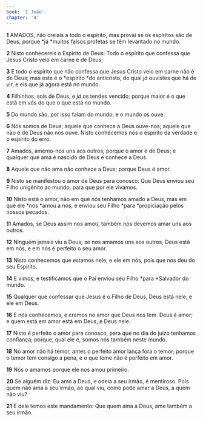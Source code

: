 ```yaml
---
book: 'I João'
chapter: '4'
---
```


**1** AMADOS, não creiais a todo o espírito, mas provai se os espíritos são de Deus, porque *já *muitos falsos profetas se têm levantado no mundo.

**2** Nisto conhecereis o Espírito de Deus: Todo o espírito que confessa que Jesus Cristo veio em carne é de Deus;

**3** E todo _o_ espírito que não confessa que Jesus Cristo veio em carne não é de Deus; mas este é o *espírito *do anticristo, do qual _já_ ouvistes que há de vir, e eis que já agora está no mundo.

**4** Filhinhos, sois de Deus, e _já_ os tendes vencido; porque maior é o que está em vós do que o que está no mundo.

**5** Do mundo são, por isso falam do mundo, e o mundo os ouve.

**6** Nós somos de Deus; aquele que conhece a Deus ouve-nos; aquele que não é de Deus não nos ouve. Nisto conhecemos nós o espírito da verdade e o espírito do erro.

**7** Amados, amemo-nos uns aos outros; porque o amor é de Deus; e qualquer que ama é nascido de Deus e conhece a Deus.

**8** Aquele que não ama não conhece a Deus; porque Deus é amor.

**9** Nisto se manifestou o amor de Deus para conosco: Que Deus enviou seu Filho unigênito ao mundo, para que por ele vivamos.

**10** Nisto está o amor, não em que nós tenhamos amado a Deus, mas em que ele *nos *amou a nós, e enviou seu Filho *para *propiciação pelos nossos pecados.

**11** Amados, se Deus assim nos amou, também nós devemos amar uns aos outros.

**12** Ninguém jamais viu a Deus; se nos amamos uns aos outros, Deus está em nós, e em nós é perfeito o seu amor.

**13** Nisto conhecemos que estamos nele, e ele em nós, pois que nos deu do seu Espírito.

**14** E vimos, e testificamos que o Pai enviou seu Filho *para *Salvador do mundo.

**15** Qualquer que confessar que Jesus é o Filho de Deus, Deus está nele, e ele em Deus.

**16** E nós conhecemos, e cremos no amor que Deus nos tem. Deus é amor; e quem está em amor está em Deus, e Deus nele.

**17** Nisto é perfeito o amor para conosco, para que no dia do juízo tenhamos confiança; porque, qual ele é, somos nós também neste mundo.

**18** No amor não há temor, antes o perfeito amor lança fora o temor; porque o temor tem consigo a pena, e o que teme não é perfeito em amor.

**19** Nós o amamos porque ele nos amou primeiro.

**20** Se alguém diz: Eu amo a Deus, e odeia a seu irmão, é mentiroso. Pois quem não ama a seu irmão, ao qual viu, como pode amar a Deus, a quem não viu?

**21** E dele temos este mandamento: Que quem ama a Deus, ame também a seu irmão.
